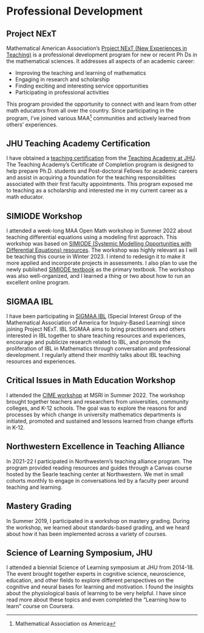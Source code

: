 # Professional Development

## Project NExT
Mathematical American Association’s [Project NExT (New Experiences in Teaching)](https://www.maa.org/programs-and-communities/professional-development/project-next) is a professional development program for new or recent Ph Ds in the mathematical sciences. It addresses all aspects of an academic career:

- Improving the teaching and learning of mathematics
- Engaging in research and scholarship
- Finding exciting and interesting service opportunities
- Participating in professional activities

This program provided the opportunity to connect with and learn from other math educators from all over the country.
Since participating in the program, I've joined various MAA^[Mathematical Association os America] communities and actively learned from others' experiences.

## JHU Teaching Academy Certification 
I have obtained a [teaching certification](https://ctei.jhu.edu/teaching-academy/coc) from the
[Teaching Academy at JHU](https://ctei.jhu.edu/teaching-academy). 
The Teaching Academy’s Certificate of Completion program is designed to help prepare Ph.D. students and Post-doctoral Fellows for academic careers and assist in acquiring a foundation for the teaching responsibilities associated with their first faculty appointments. This program exposed me to teaching as a scholarship and interested me in my current career as a math educator.

## SIMIODE Workshop
I attended a week-long MAA Open Math workshop in Summer 2022 about teaching differential equations using a modeling first approach. This workshop was based on [SIMIODE (Systemic Modelling Opportunities with Differential Equations) resources](https://qubeshub.org/community/groups/simiode). The workshop was highly relevant as I will be teaching this course in Winter 2023. I intend to redesign it to make it more applied and incorporate projects in assessments. I also plan to use the newly published [SIMIODE textbook](https://qubeshub.org/community/groups/simiode/textbook) as the primary textbook.
The workshop was also well-organized, and I learned a thing or two about how to run an excellent online program.

## SIGMAA IBL 
I have been participating in [SIGMAA IBL](http://sigmaa.maa.org/ibl/) (Special Interest Group of the Mathematical Association of America for Inquiry-Based Learning) since joining Project NExT. 
IBL SIGMAA aims to bring practitioners and others interested in IBL together to share teaching resources and experiences, encourage and publicize research related to IBL, and promote the proliferation of IBL in Mathematics through conversation and professional development. 
I regularly attend their monthly talks about IBL teaching resources and experiences.

## Critical Issues in Math Education Workshop
I attended the [CIME workshop](https://www.msri.org/workshops/1028) at MSRI in Summer 2022. 
The workshop brought together teachers and researchers from universities, community colleges, and K-12 schools. The goal was to explore the reasons for and processes by which change in university mathematics departments is initiated, promoted and sustained and lessons learned from change efforts in K-12. 

## Northwestern Excellence in Teaching Alliance
In 2021-22 I participated in Northwestern's teaching alliance program. 
The program provided reading resources and guides through a Canvas course hosted by the Searle teaching center at Northwestern.
We met in small cohorts monthly to engage in conversations led by a faculty peer around teaching and learning. 

## Mastery Grading
In Summer 2019, I participated in a workshop on mastery grading. 
During the workshop, we learned about standards-based grading, and we heard about how it has been implemented across a variety of courses. 

## Science of Learning Symposium, JHU 
I attended a biennial Science of Learning symposium at JHU from 2014-18. 
The event brought together experts in cognitive science, neuroscience, education, and other fields to explore different perspectives on the cognitive and neural bases for learning and motivation.
I found the insights about the physiological basis of learning to be very helpful.
 I have since read more about these topics and even completed the "Learning how to learn" course on Coursera.